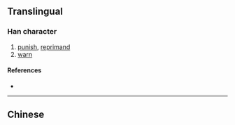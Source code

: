 {{character info/new}}
{{also|懲}}
==Translingual==

===Han character===
{{Han char|rn=61|rad=心|as=08|sn=12|four=|canj=HMP|ids=⿱征心}}

# [[punish]], [[reprimand]]
# [[warn]]

====References====
* {{Han ref|kx=0392.181|dkj=10851|hdz=42311.130|uh=60E9|ud=24809}}

----

==Chinese==
{{zh-see|懲}}